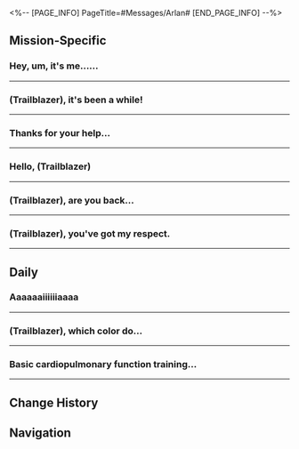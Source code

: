 <%-- [PAGE_INFO]
PageTitle=#Messages/Arlan#
[END_PAGE_INFO] --%>
{{Messages Infobox
|id        = 1008
|image     = Character Arlan Icon.png
|type      = Character
|sender    = Arlan
|signature = Peppy's emergency contact
|faction   = Herta Space Station
}}

==Mission-Specific==
===Hey, um, it's me......===
{{Messages
|start_condition = 
|text =
:'''Arlan:''' Hey, um, it's me... I got your number without asking
:'''Arlan:''' Are you still at the space station?
:{Choice} Of course, we haven't said farewell yet
::'''(Trailblazer):''' Of course, we haven't said farewell yet
:{Choice} I'm already on the Express to travel among the stars
::'''(Trailblazer):''' I'm already on the Express to travel among the stars
:{Choice} Depends on what you need...
::'''(Trailblazer):''' That depends on what it is that you need my help with...
:'''Arlan:''' The station is launching a program called "Project Revival." If you have time, I'd like to ask for some help
:'''Arlan:''' Uh oh, my phone's credits for this month are running out... This is the last message. Come! I'll be waiting.
;{Accepted Mission: Road to Revival}
}}
----

===(Trailblazer), it's been a while!===
{{Messages
|start_condition = 
|text =
:'''Arlan:''' (Trailblazer), it's been a while!
:'''Arlan:''' Recently, a videotape was reported to have been stolen, but the elderly researcher from the Department of Insight, who is in charge of it, is a bit... stubborn. She insists that the footage contains sensitive material and refuses to let the Security Department get involved to conduct any investigation
:'''Arlan:''' You left a good impression on the old heads of the department and have quite a positive reputation among the elderly here. If you go to investigate, I'm sure the seniors will cooperate
:{Choice} Sure. Caring for the elderly and the young is my passion
::'''(Trailblazer):''' Sure. Caring for the elderly and the young is my passion
:{Choice} How did I ever become the go-to {{MC|m=guy|f=gal}} for the elderly...
::'''(Trailblazer):''' How did I ever become the go-to {{MC|m=guy|f=gal}} for the elderly...
:'''Arlan:''' Nice. I knew I could count on you. The old lady's name is Esther. You can find her in the master control zone. I'm right now busy taming this Wubbaboo at the moment. So, talk to you later!
:{Choice} The first sentence... Are you being sarcastic?
:'''(Trailblazer):''' The first sentence... Are you being sarcastic?
:{Choice} I won't go until you reply
::'''(Trailblazer):''' I won't go until you reply
:{Choice} When will you reply!?
::'''(Trailblazer):''' When will you reply!?
:{Choice} I'll get mad if you don't reply
::'''(Trailblazer):''' I'll get mad if you don't reply
;{Accepted Mission: Guide Paradox}
}}
----

===Thanks for your help...===
{{Messages
|start_condition = 
|text =
:'''Arlan:''' Thanks for your help in uncovering the conspirator, I would like to thank you on behalf of Asta. Leave the rest to me
:{Choice} Herta didn't punish Asta, did she?
::'''(Trailblazer):''' Herta didn't punish Asta, did she?
::'''Arlan:''' You really don't understand Madam Herta, do you? She couldn't care less about trivial matters like this
:{Choice} Is it true that Asta bought all those things with her own money?
::'''(Trailblazer):''' Is it true that Asta bought all those things with her own money?
::'''Arlan:''' So you really don't know...
:'''Arlan:''' This space station may be Madam Herta's property, but she didn't pay a single credit for its construction
:'''Arlan:''' Miss Asta's family has ties to the IPC, so saying she's... "wealthy" would be an understatement. Most of the facilities in the space station were essentially funded by her...
:'''Arlan:''' So the cost of those things she purchased... was practically nothing for her, really
:{Choice} What exactly is the Interastral Peace Corporation?
::'''(Trailblazer):''' What exactly is the Interastral Peace Corporation?
::'''Arlan:''' Ahh... You can just think of them as the cosmos's wealthiest organization
:{Choice} Is it too late to cozy up with Miss Asta now?
::'''(Trailblazer):''' Is it too late to cozy up with Miss Asta now?
::'''Arlan:''' ...Please don't joke about that. I'll take it seriously
::'''Arlan:''' {{tx|Missing sticker: ...}}{{subst:void|<!--SpriteOutput/Emoji/30002.png-->}}
:{Choice} Have you decided on what to do with Richard?
::'''(Trailblazer):''' Have you decided on what to do with Richard?
::'''Arlan:''' ...I don't think you want to know the details
:'''Arlan:''' In any case, I have to thank you for helping Miss Asta with this incident
}}
----

===Hello, (Trailblazer)===
{{Messages
|start_condition = 
|text =
:'''Arlan:''' Hello, (Trailblazer)
:'''Arlan:''' Do you have some time? I still haven't thanked you for helping me when we first met
:{Choice} First met... When was that?
::'''(Trailblazer):''' First met... What do you mean?
::'''Arlan:''' You found me wounded in the monitoring room and took me somewhere safe
::'''Arlan:''' Thank you... If it weren't for you, I wouldn't have lasted much longer
:{Choice} You're being too polite
::'''(Trailblazer):''' You're being too polite. It was nothing
::'''Arlan:''' I wouldn't have lasted much longer if you hadn't found me
::'''Arlan:''' Thank you for finding me in the monitoring room and taking me somewhere safe
:{Choice} Shouldn't you be thanking Dan Heng?
::'''(Trailblazer):''' You should thank Dan Heng. He was the one who found you
::'''Arlan:''' Both of you saved my life. I wouldn't have lasted much longer
::'''Arlan:''' Thank you for finding me and taking me somewhere safe
:'''Arlan:''' Do you have time to come to the base zone? I have a gift I want to give you
:{Choice} I'll be right over
::'''(Trailblazer):''' Sure. I'll be right over
:{Choice} You're being too polite
::'''(Trailblazer):''' A gift? Now I feel awkward
::'''Arlan:''' Don't worry. It's not anything expensive
:{Choice} Can you mail it?
::'''(Trailblazer):''' Can you mail it to me?
::'''Arlan:''' I want to give it to you face-to-face. That's more formal
:'''Arlan:''' I'll wait for you
;{Accepted Mission: Punklorde Mentality}
}}
----

===(Trailblazer), are you back...===
{{Messages
|start_condition = 
|text =
:'''Arlan:''' (Trailblazer), are you back at the space station?
:{Choice} Nope
::'''(Trailblazer):''' I'm not there at the moment. What's the matter? Did something happen?
:{Choice} Just got back
::'''(Trailblazer):''' You're really impressive as the head of the Security Department. I've just got back, and you already know about this stuff.
:'''Arlan:''' I need a favor from you. There are a lot of critters at the space station.
:'''Arlan:''' Um, it's too complicated to explain over text. Let's meet up.
;{Accepted Mission: Virtual Scentventure (Adventure Mission)}
}}
----

===(Trailblazer), you've got my respect.===
{{Messages
|start_condition = 
|text =
:'''Arlan:''' (Trailblazer), you've got my respect.
:'''Arlan:''' A guy from the Maintenance Department just told me the terminal nearly went kaput. The data collected has reached the threshold, according to the researchers from the Department of Ecology.
:'''Arlan:''' I feel so bad for always troubling you with the space station's issues
:{Choice} No worries, Arlan!
::'''(Trailblazer):''' We're good buddies. There's no need to stand on ceremony with me. Don't you think so, Arlan?
::'''Arlan:''' We're close, and that's all the more reason that I feel bad for bothering you with my problems...
:{Choice} I'm glad to help.
::'''(Trailblazer):''' In a sense, the space station is my second home. I'm glad to help, and you're welcome.
::'''Arlan:''' I'm so lucky to be your friend. Kind people like you are a rare find.
:'''Arlan:''' I really appreciate what you did. If there's a chance, I hope I'll be able to help you with something too.
}}
----

==Daily==
===Aaaaaaiiiiiiaaaa===
{{Messages|text=
:'''Arlan:''' Aaaaaaiiiiiiaaaa
:{Choice} ?
:'''(Trailblazer):''' [[File:Sticker PPG 07 Pom-Pom 07.png|80px|&lbrack;Confused&rbrack;]]
:'''Arlan:''' A
:'''Arlan:''' Aiiiiiiiiii
:'''Arlan:''' Aaaaaiiiiiiiiaaaaaa
:{Choice} This is terrifying, bro
::'''(Trailblazer):''' This is terrifying, bro
:{Choice} Say something, bro
::'''(Trailblazer):''' Say something, bro
:{Choice} Aaaaaaa
::'''(Trailblazer):''' Aaaaaaa
:'''Arlan:''' A
:'''Arlan:''' I'm so sorry
:'''Arlan:''' Peppy just sat on my phone...
:{Choice} So the one texting me now is...
::'''(Trailblazer):''' So the one texting me now is...
::'''Arlan:''' It's me
::'''Arlan:''' Me. Arlan.
::'''Arlan:''' Sorry, I wanted to take a selfie to prove it, but Peppy blocked the camera...
::{Choice} ?
::'''(Trailblazer):''' So it's not Peppy taking a selfie?
::'''(Trailblazer):''' [[File:Sticker PPG 07 Pom-Pom 08.png|80px|&lbrack;Shocked&rbrack;]]
:{Choice} Can Peppy unlock a phone
::'''(Trailblazer):''' Can Peppy unlock a phone
::'''Arlan:''' I don't know why, but seems like Peppy can
::'''Arlan:''' Peppy will probably be able to type after this
::{Choice} ?
::'''(Trailblazer):''' So who is texting me right now?
::'''(Trailblazer):''' [[File:Sticker PPG 07 Pom-Pom 08.png|80px|&lbrack;Shocked&rbrack;]]
:{Choice} Aaaaaaaaaa
::'''(Trailblazer):''' Aaaaaaaaaa
::'''Arlan:''' What happened?
::'''Arlan:''' [[File:Sticker PPG 07 Pom-Pom 07.png|80px|&lbrack;Confused&rbrack;]]
::'''Arlan:''' Oh, this emote. I remember
::'''Arlan:''' Did Pom-Pom from the Express also sit on your phone?
::{Choice} ?
::'''(Trailblazer):''' [[File:Sticker PPG 07 Pom-Pom 08.png|80px|&lbrack;Shocked&rbrack;]]
}}
----

===(Trailblazer), which color do...===
{{Messages|text=
:'''Arlan:''' (Trailblazer), which color do you think suits me better, blue or gray?
:'''Arlan:''' As a friend, please choose based on your first impression!
:{Choice} Blue
::'''(Trailblazer):''' Blue? It's the same color as your uniform
::'''Arlan:''' Hehe, I knew blue suits me
::'''Arlan:''' It seems we have the same fashion sense!
:{Choice} Gray
::'''(Trailblazer):''' Gray? It's a similar shade to your hair
::'''Arlan:''' Gray... could work!
::'''Arlan:''' Since you said gray suits me, I'll buy it and try it out
:{Choice} Are you hacked?
::'''(Trailblazer):''' Send me a selfie to prove that you are not hacked. You are a bit abnormal
::'''Arlan:''' Abnormal? I'm just a little excited
::'''Arlan:''' Forget it! I'll just buy both of them, then I'll know which color suits me better
:'''Arlan:''' I'm going to buy a new pair of training shoes, so I'm asking for your opinion as a friend
:'''Arlan:''' I'll take a picture for you when they arrive
:'''Arlan:''' [[File:Sticker PPG 07 Pom-Pom 06.png|80px|&lbrack;Thumbs Up&rbrack;]]
:{Choice} Give him back the phone
::'''(Trailblazer):''' Give him back the phone
:{Choice} Asta, stop playing around
::'''(Trailblazer):''' Asta, stop playing around
:'''Arlan:''' Eh? You got me. Don't I sound like Arlan?
:'''Arlan:''' He edited the message to you multiple times but didn't send it
:'''Arlan:''' Sorry, Miss Asta just borrowed my phone
:'''Arlan:''' I'm sorry to have bothered you. It won't happen again
:'''Arlan:''' I'll chat with you later. Miss Asta is starting to look for her payment encryption key. I can't let her find it
}}
----

===Basic cardiopulmonary function training...===
{{Messages|text=
:'''Arlan:''' Basic cardiopulmonary function training for newly recruited staff of the Security Department
:'''Arlan:''' 13
:'''Arlan:''' Prepare nutritious tablets and new flavored cans for Peppy
:'''Arlan:''' Remind Miss Asta to prepare outline for tomorrow's meeting
:'''Arlan:''' Don't drink too much coffee
:{Choice} Roger. I'm on it
::'''(Trailblazer):''' Roger. I'm on it
:{Choice} Okay. Go get it done
::'''(Trailblazer):''' Okay. Go get it done
:{Choice} Wrong number?
::'''(Trailblazer):''' Wrong number?
:'''Arlan:''' [[File:Sticker PPG 07 Pom-Pom 08.png|80px|&lbrack;Shocked&rbrack;]]
:'''Arlan:''' Sorry, I accidentally sent you my memos
:'''Arlan:''' Please pretend you didn't see them
:{Choice} Get a notebook
::'''(Trailblazer):''' Maybe you can use a notebook instead? Not as convenient as a phone, but you won't send it to the wrong person
::'''Arlan:''' Thanks for the suggestion. I'll have a look
:{Choice} Texting is expensive
::'''(Trailblazer):''' If you use the message function to make memos, won't you consume a lot of credits every month?
::'''Arlan:''' ...
::'''Arlan:''' You're right
:{Choice} You can keep sending them to me
::'''(Trailblazer):''' Your notes are very interesting. Keep sending them to me
::'''Arlan:''' No. I'll be embarrassed
:'''Arlan:''' I need to take care of a work thing. Let's talk about it next time we meet. Bye!
}}
----

==Change History==
{{Change History|1.0}}

==Navigation==
{{Messages Navbox}}